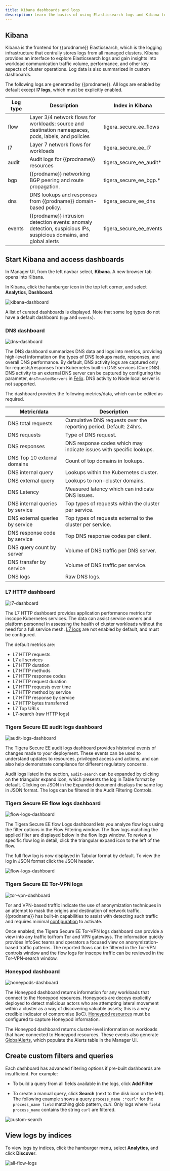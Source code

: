 ```yaml
---
title: Kibana dashboards and logs
description: Learn the basics of using Elasticsearch logs and Kibana to gain visibility and troubleshoot.
---
```


## Kibana 

Kibana is the frontend for {{prodname}} Elasticsearch, which is the logging infrastructure that centrally stores logs from all managed clusters. Kibana provides an interface to explore Elasticsearch logs and gain insights into workload communication traffic volume, performance, and other key aspects of cluster operations. Log data is also summarized in custom dashboards. 

The following logs are generated by {{prodname}}. All logs are enabled by default except **l7 logs**, which must be explicitly enabled. 

| Log type | **Description**                                              | Index in Kibana         |
| -------- | ------------------------------------------------------------ | ----------------------- |
| flow     | Layer 3/4 network flows for workloads: source and destination namespaces, pods, labels, and policies | tigera_secure_ee_flows  |
| l7       | Layer 7 network flows for workloads                          | tigera_secure_ee_l7     |
| audit    | Audit logs for {{prodname}} resources                   | tigera_secure_ee_audit* |
| bgp      | {{prodname}} networking BGP peering and route propagation. | tigera_secure_ee_bgp.*  |
| dns      | DNS lookups and responses from {{prodname}} domain-based policy. | tigera_secure_ee_dns    |
| events   | {{prodname}} intrusion detection events: anomaly detection, suspicious IPs, suspicious domains, and global alerts | tigera_secure_ee_events |

## Start Kibana and access dashboards

In Manager UI, from the left navbar select, **Kibana**. A new browser tab opens into Kibana. 

In Kibana, click the hamburger icon in the top left corner, and select **Analytics**, **Dashboard**. 

![kibana-dashboard](/img/calico-cloud/kibana-dashboard.png)

A list of curated dashboards is displayed. Note that some log types do not have a default dashboard (`bgp` and `events`).

### DNS dashboard

![dns-dashboard](/img/calico-cloud/dns-dashboard.png)

The DNS dashboard summarizes DNS data and logs into metrics, providing high-level information on the types of DNS lookups made, responses, and overall DNS performance. By default, DNS activity logs are captured only for requests/responses from Kubernetes built-in DNS services (CoreDNS). DNS activity to an external DNS server can be captured by configuring the parameter, `dnsTrustedServers` in [Felix](../reference/resources/felixconfig.mdx). DNS activity to Node local server is not supported.

The dashboard provides the following metrics/data, which can be edited as required.

| Metric/data                     | Description                                                  |
| ------------------------------- | ------------------------------------------------------------ |
| DNS total requests              | Cumulative DNS requests over the reporting period. Default: 24hrs. |
| DNS requests                    | Type of DNS request.                                         |
| DNS responses                   | DNS response codes which may indicate issues with specific lookups. |
| DNS Top 10 external domains     | Count of top domains in lookups.                             |
| DNS internal query              | Lookups within the Kubernetes cluster.                       |
| DNS external query              | Lookups to non-cluster domains.                              |
| DNS Latency                     | Measured latency which can indicate DNS issues.              |
| DNS internal queries by service | Top types of requests within the cluster per service.        |
| DNS external queries by service | Top types of requests external to the cluster per service.   |
| DNS response code by service    | Top DNS response codes per client.                           |
| DNS query count by server       | Volume of DNS traffic per DNS server.                        |
| DNS transfer by service         | Volume of DNS traffic per service.                           |
| DNS logs                        | Raw DNS logs.                                                |

### L7 HTTP dashboard

![l7-dashboard](/img/calico-cloud/l7-dashboard.png)

The L7 HTTP dashboard provides application performance metrics for inscope Kubernetes services. The data can assist service owners and platform personnel in assessing the health of cluster workloads without the need for a full service mesh. [L7 logs](elastic/l7/configure.mdx) are not enabled by default, and must be configured.

The default metrics are:

- L7 HTTP requests
- L7 all services
- L7 HTTP duration
- L7 HTTP methods
- L7 HTTP response codes
- L7 HTTP request duration
- L7 HTTP requests over time
- L7 HTTP method by service
- L7 HTTP response by service
- L7 HTTP bytes transferred
- L7 Top URLs
- L7-search (raw HTTP logs)

### Tigera Secure EE audit logs dashboard

![audit-logs-dashboard](/img/calico-cloud/audit-logs-dashboard.png)

The Tigera Secure EE audit logs dashboard provides historical events of changes made to your deployment. These events can be used to understand updates to resources, privileged access and actions, and can also help demonstrate compliance for different regulatory concerns. 

Audit logs listed in the section, `audit-search` can be expanded by clicking on the triangular expand icon, which presents the log in Table format by default. Clicking on JSON in the Expanded document displays the same log in JSON format. The logs can be filtered in the Audit Filtering Controls. 

### Tigera Secure EE flow logs dashboard

![flow-logs-dashboard](/img/calico-cloud/flow-logs-dashboard.png)

The Tigera Secure EE flow Logs dashboard lets you analyze flow logs using the filter options in the Flow Filtering window. The flow logs matching the applied filter are displayed below in the flow logs window. To review a specific flow log in detail, click the triangular expand icon to the left of the flow.

The full flow log is now displayed in Tabular format by default. To view the log in JSON format click the JSON header. 

![flow-logs-dashboard](/img/calico-cloud/flow-logs-json.png)

### Tigera Secure EE Tor-VPN logs

![tor-vpn-dashboard](/img/calico-cloud/tor-vpn-dashboard.png)

Tor and VPN-based traffic indicate the use of anonymization techniques in an attempt to mask the origins and destination of network traffic. {{prodname}} has built-in capabilities to assist with detecting such traffic and requires minimal [configuration](../threat/global-threatfeed/tor-vpn-feed-and-dashboard.mdx) to activate.

Once enabled, the Tigera Secure EE Tor-VPN logs dashboard can provide a view into any traffic to/from Tor and VPN gateways. The information quickly provides InfoSec teams and operators a focused view on anonymization-based traffic patterns. The reported flows can be filtered in the Tor-VPN controls window and the flow logs for inscope traffic can be reviewed in the Tor-VPN-search window.

### Honeypod dashboard

![honeypods-dashboard](/img/calico-cloud/honeypods-dashboard.png)

The Honeypod dashboard returns information for any workloads that connect to the Honeypod resources. Honeypods are decoys explicitly deployed to detect malicious actors who are attempting lateral movement within a cluster as a way of discovering valuable assets; this is a very credible indicator of compromise (IoC). [Honeypod resources](../threat/honeypod/honeypods.mdx) must be configured to capture Honeypod information.

The Honeypod dashboard returns cluster-level information on workloads that have connected to Honeypod resources. These events also generate [GlobalAlerts](../reference/resources/globalalert.mdx), which populate the Alerts table in the Manager UI. 

## Create custom filters and queries

Each dashboard has advanced filtering options if pre-built dashboards are insufficient. For example: 

- To build a query from all fields available in the logs, click **Add Filter**

- To create a manual query, click **Search** (next to the disk icon on the left). The following example shows a query `process_name :*curl*` for the `process_name field` matching glob pattern, *curl*. Only logs where `field process_name` contains the string `curl` are filtered.

![custom-search](/img/calico-cloud/custom-search.png)

## View logs by indices

To view logs by indices, click the hamburger menu, select **Analytics**, and click **Discover**. 

![all-flow-logs](/img/calico-cloud/all-flow-logs.png)
